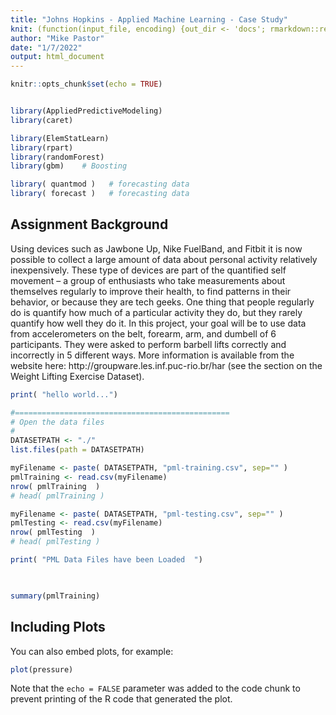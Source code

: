 ```yaml
---
title: "Johns Hopkins - Applied Machine Learning - Case Study"
knit: (function(input_file, encoding) {out_dir <- 'docs'; rmarkdown::render(input_file,encoding=encoding,output_file=file.path(dirname(input_file), out_dir, 'index.html'))})
author: "Mike Pastor"
date: "1/7/2022"
output: html_document
---
```


```r
knitr::opts_chunk$set(echo = TRUE)


library(AppliedPredictiveModeling)
library(caret)

library(ElemStatLearn)      
library(rpart)
library(randomForest)
library(gbm)    # Boosting

library( quantmod )   # forecasting data
library( forecast )   # forecasting data

```

##   Assignment Background
Using devices such as Jawbone Up, Nike FuelBand, and Fitbit it is now possible to collect a large amount of data about personal activity relatively inexpensively. These type of devices are part of the quantified self movement – a group of enthusiasts who take measurements about themselves regularly to improve their health, to find patterns in their behavior, or because they are tech geeks. One thing that people regularly do is quantify how much of a particular activity they do, but they rarely quantify how well they do it. In this project, your goal will be to use data from accelerometers on the belt, forearm, arm, and dumbell of 6 participants. They were asked to perform barbell lifts correctly and incorrectly in 5 different ways. More information is available from the website here: http://groupware.les.inf.puc-rio.br/har (see the section on the Weight Lifting Exercise Dataset). 


```r

print( "hello world...")

#================================================
# Open the data files
# 
DATASETPATH <- "./"
list.files(path = DATASETPATH)

myFilename <- paste( DATASETPATH, "pml-training.csv", sep="" )
pmlTraining <- read.csv(myFilename)
nrow( pmlTraining  )
# head( pmlTraining )

myFilename <- paste( DATASETPATH, "pml-testing.csv", sep="" )
pmlTesting <- read.csv(myFilename)
nrow( pmlTesting  )
# head( pmlTesting )

print( "PML Data Files have been Loaded  ")

 
```

```r
summary(pmlTraining)
```

## Including Plots

You can also embed plots, for example:

```r
plot(pressure)
```

Note that the `echo = FALSE` parameter was added to the code chunk to prevent printing of the R code that generated the plot.
